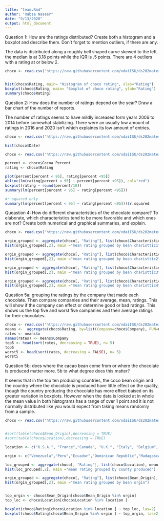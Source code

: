 ```yaml
---
title: "team.Rmd"
author: "Rabsa Naseer"
date: "9/13/2020"
output: html_document
---
```


Question 1: How are the ratings distributed? Create both a histogram and a boxplot and describe them. Don’t forget to mention outliers, if there are any. 

The data is distributed along a roughly bell shaped curve skewed to the left. the median is at 3.18 points while the IQR is .5 points. There are 4 outliers with a rating at or below 2.

```r
choco <- read.csv("https://raw.githubusercontent.com/xdaiISU/ds202materials/master/hwlabs/data/choco.csv")


hist(choco$Rating, main= "Histogram of choco rating", xlab="Rating")
boxplot(choco$Rating, main= "Boxplot of choco rating", ylab="Rating")
summary(choco$Rating)
```
Question 2: How does the number of ratings depend on the year? Draw a bar chart of the number of reports.

The number of ratings seems to have mildly increased form years 2006 to 2014 before somewhat stabilizing. There were an usually low amount of ratings in 2016 and 2020 isn't which explaines its low amount of entries.

```r
choco <- read.csv("https://raw.githubusercontent.com/xdaiISU/ds202materials/master/hwlabs/data/choco.csv") 

hist(choco$Date)
```
```r
choco <- read.csv("https://raw.githubusercontent.com/xdaiISU/ds202materials/master/hwlabs/data/choco.csv") 

percent <- choco$Cocoa_Percent
rating <- choco$Rating

plot(percent[percent < 95], rating[percent <95])
abline(lm(rating[percent < 95] ~ percent[percent <95]), col="red")
boxplot(rating ~ round(percent/10))
summary(lm(percent[percent < 95] ~ rating[percent <95]))

#r squared only
summary(lm(percent[percent < 95] ~ rating[percent <95]))$r.squared

```

Queastion 4: How do different characteristics of the chocolate compare? To elaborate, which characteristics tend to be more favorable and which ones are not? Create both numerical and graphical summaries, and explain.

```r
choco <- read.csv("https://raw.githubusercontent.com/xdaiISU/ds202materials/master/hwlabs/data/choco.csv") 

orgin_grouped <- aggregate(choco[, "Rating"], list(choco$Characteristics1), mean)
hist(orgin_grouped[,2], main ="mean rating grouped by bean charisttic1")

orgin_grouped <- aggregate(choco[, "Rating"], list(choco$Characteristics2), mean)
hist(orgin_grouped[,2], main ="mean rating grouped by bean charisttic2")

orgin_grouped <- aggregate(choco[, "Rating"], list(choco$Characteristics3), mean)
hist(orgin_grouped[,2], main ="mean rating grouped by bean charisttic3")

orgin_grouped <- aggregate(choco[, "Rating"], list(choco$Characteristics4), mean)
hist(orgin_grouped[,2], main ="mean rating grouped by bean charisttic4")
```

Question 5a: grouping the ratings by the company that made each chocolate. Then compare companies and their average, mean, ratings. This will show if the company can effect or determine good or bad ratings. This shows us the top five and worst five companies and their average ratings for their chocolates.

```r
choco <- read.csv("https://raw.githubusercontent.com/xdaiISU/ds202materials/master/hwlabs/data/choco.csv") 
means <-  aggregate(choco$Rating, by=list(Company=choco$Company), FUN=mean)
rates <- means$x
names(rates) <- means$Company
top5 <- head(sort(rates, decreasing = TRUE), n= 5)
top5
worst5 <- head(sort(rates, decreasing = FALSE), n= 5)
worst5
```

Question 5b: does where the cacao bean come from or where the chocolate is produced matter more. 5b to what degree does this matter?

It seems that in the top ten producing countries, the coco bean origin and the country where the chocolate is produced have little effect on the quality, though the country producing the chocolate has more effect baised on its greater variation in boxplots. However when the data is looked at in whole the mean value in both histograms has a range of over 1 point and it is not normally distributed like you would expect from taking means randomly from a sample.

```r
choco <- read.csv("https://raw.githubusercontent.com/xdaiISU/ds202materials/master/hwlabs/data/choco.csv")


#sort(table(choco$Bean_Origin),decreasing = TRUE)
#sort(table(choco$Location),decreasing = TRUE)

location <- c("U.S.A.", "France","Canada", "U.K.", "Italy", "Belgium", "Ecuador", "Australia", "Switzerland", "Germany" )

orgin <- c("Venezuela","Peru","Ecuador","Dominican Republic","Madagascar","Blend","Nicaragua","Brazil","Bolivia","Belize")

loc_grouped <- aggregate(choco[, "Rating"], list(choco$Location), mean)
hist(loc_grouped[,2], main ="mean rating grouped by county produced")

orgin_grouped <- aggregate(choco[, "Rating"], list(choco$Bean_Origin), mean)
hist(orgin_grouped[,2], main ="mean rating grouped by bean orgin")


top_orgin <- choco$Bean_Origin[choco$Bean_Origin %in% orgin]
top_loc <- choco$Location[choco$Location %in% location ]

boxplot(choco$Rating[choco$Location %in% location ] ~ top_loc, las=2)
boxplot(choco$Rating[choco$Bean_Origin %in% orgin ] ~ top_orgin, las=2)


```
